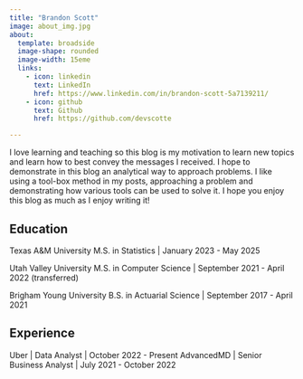 ```yaml
---
title: "Brandon Scott"
image: about_img.jpg
about:
  template: broadside
  image-shape: rounded
  image-width: 15eme
  links:
    - icon: linkedin
      text: LinkedIn
      href: https://www.linkedin.com/in/brandon-scott-5a7139211/
    - icon: github
      text: Github
      href: https://github.com/devscotte

---
```


I love learning and teaching so this blog is my motivation to learn new topics and learn how to best convey the messages I received. I hope to demonstrate in this blog an analytical way to approach problems. I like using a tool-box method in my posts, approaching a problem and demonstrating how various tools can be used to solve it. I hope you enjoy this blog as much as I enjoy writing it! 

## Education
Texas A&M University
M.S. in Statistics | January 2023 - May 2025

Utah Valley University
M.S. in Computer Science | September 2021 - April 2022 (transferred)

Brigham Young University
B.S. in Actuarial Science | September 2017 - April 2021

## Experience
Uber | Data Analyst | October 2022 - Present
AdvancedMD | Senior Business Analyst | July 2021 - October 2022

